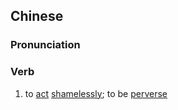 ==Chinese==
{{zh-forms|s=耍赖}}

===Pronunciation===
{{zh-pron
|m=shuǎlài
|c=saa2 laai6
|mn=qz,xm,zz:sóa-lāi
|cat=v
}}

===Verb===
{{zh-verb}}

# to [[act]] [[shameless]]ly; to be [[perverse]]